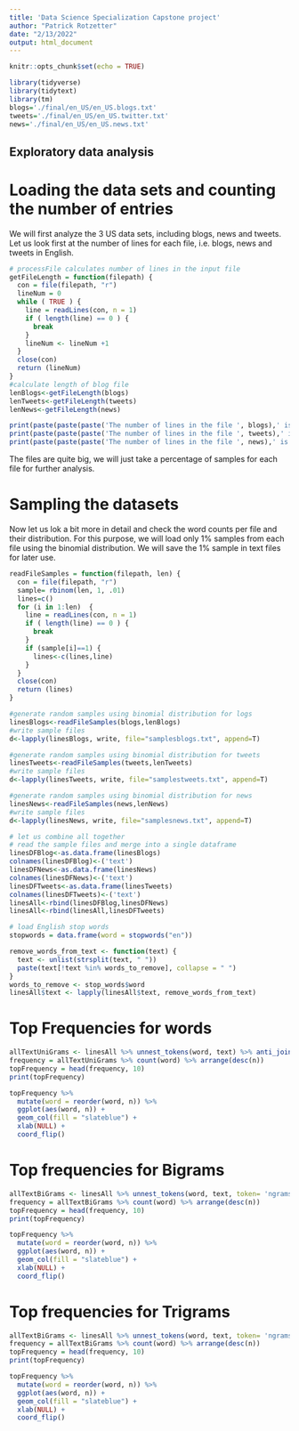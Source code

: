 ```yaml
---
title: 'Data Science Specialization Capstone project'
author: "Patrick Rotzetter"
date: "2/13/2022"
output: html_document
---
```


```r
knitr::opts_chunk$set(echo = TRUE)
```
```r
library(tidyverse)
library(tidytext)
library(tm)
blogs='./final/en_US/en_US.blogs.txt'
tweets='./final/en_US/en_US.twitter.txt'
news='./final/en_US/en_US.news.txt'

```

## Exploratory data analysis


# Loading the data sets and counting the number of entries

We will first analyze the 3 US data sets, including blogs, news and tweets. Let us look first at the number of lines for each file, i.e. blogs, news and tweets in English.


```r
# processFile calculates number of lines in the input file
getFileLength = function(filepath) {
  con = file(filepath, "r")
  lineNum = 0
  while ( TRUE ) {
    line = readLines(con, n = 1)
    if ( length(line) == 0 ) {
      break
    }
    lineNum <- lineNum +1
  }
  close(con)
  return (lineNum)
}
#calculate length of blog file
lenBlogs<-getFileLength(blogs)
lenTweets<-getFileLength(tweets)
lenNews<-getFileLength(news)

print(paste(paste(paste('The number of lines in the file ', blogs),' is'), lenBlogs))
print(paste(paste(paste('The number of lines in the file ', tweets),' is'), lenTweets))
print(paste(paste(paste('The number of lines in the file ', news),' is'), lenNews))

```

The files are quite big, we will just take a percentage of samples for each file for further analysis.

# Sampling the datasets

Now let us lok a bit more in detail and check the word counts per file and their distribution. For this purpose, we will load only 1% samples from each file using the binomial distribution. We will save the 1% sample in text files for later use.


```r

readFileSamples = function(filepath, len) {
  con = file(filepath, "r")
  sample= rbinom(len, 1, .01)
  lines=c()
  for (i in 1:len)  {
    line = readLines(con, n = 1)
    if ( length(line) == 0 ) {
      break
    }
    if (sample[i]==1) {
      lines<-c(lines,line)
    }
  }
  close(con)
  return (lines)
}

#generate random samples using binomial distribution for logs
linesBlogs<-readFileSamples(blogs,lenBlogs)
#write sample files
d<-lapply(linesBlogs, write, file="samplesblogs.txt", append=T)

#generate random samples using binomial distribution for tweets
linesTweets<-readFileSamples(tweets,lenTweets)
#write sample files
d<-lapply(linesTweets, write, file="samplestweets.txt", append=T)

#generate random samples using binomial distribution for news
linesNews<-readFileSamples(news,lenNews)
#write sample files
d<-lapply(linesNews, write, file="samplesnews.txt", append=T)

# let us combine all together
# read the sample files and merge into a single dataframe
linesDFBlog<-as.data.frame(linesBlogs)
colnames(linesDFBlog)<-('text')
linesDFNews<-as.data.frame(linesNews)
colnames(linesDFNews)<-('text')
linesDFTweets<-as.data.frame(linesTweets)
colnames(linesDFTweets)<-('text')
linesAll<-rbind(linesDFBlog,linesDFNews)
linesAll<-rbind(linesAll,linesDFTweets)


```


```r

# load English stop words
stopwords = data.frame(word = stopwords("en"))

remove_words_from_text <- function(text) {
  text <- unlist(strsplit(text, " "))
  paste(text[!text %in% words_to_remove], collapse = " ")
}
words_to_remove <- stop_words$word
linesAll$text <- lapply(linesAll$text, remove_words_from_text)
```



# Top Frequencies for words



```r

allTextUniGrams <- linesAll %>% unnest_tokens(word, text) %>% anti_join(stopwords)
frequency = allTextUniGrams %>% count(word) %>% arrange(desc(n))
topFrequency = head(frequency, 10)
print(topFrequency)

topFrequency %>%
  mutate(word = reorder(word, n)) %>%
  ggplot(aes(word, n)) +
  geom_col(fill = "slateblue") +
  xlab(NULL) +
  coord_flip()
```


# Top frequencies for Bigrams


```r


allTextBiGrams <- linesAll %>% unnest_tokens(word, text, token= 'ngrams', n=2 ) %>% anti_join(stopwords)
frequency = allTextBiGrams %>% count(word) %>% arrange(desc(n))
topFrequency = head(frequency, 10)
print(topFrequency)

topFrequency %>%
  mutate(word = reorder(word, n)) %>%
  ggplot(aes(word, n)) +
  geom_col(fill = "slateblue") +
  xlab(NULL) +
  coord_flip()
```

# Top frequencies for Trigrams

```r
allTextBiGrams <- linesAll %>% unnest_tokens(word, text, token= 'ngrams', n=3 ) %>% anti_join(stopwords)
frequency = allTextBiGrams %>% count(word) %>% arrange(desc(n))
topFrequency = head(frequency, 10)
print(topFrequency)

topFrequency %>%
  mutate(word = reorder(word, n)) %>%
  ggplot(aes(word, n)) +
  geom_col(fill = "slateblue") +
  xlab(NULL) +
  coord_flip()
```

